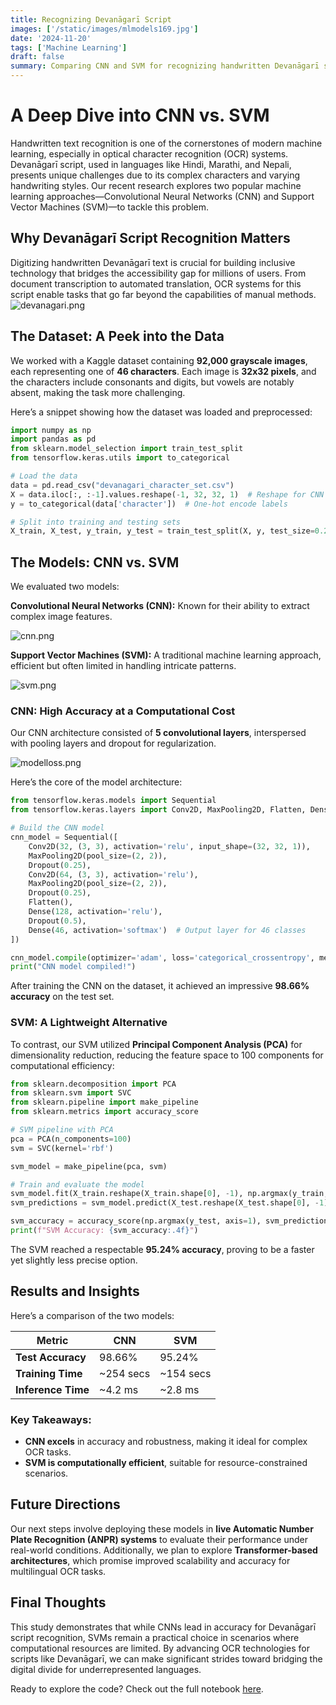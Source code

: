 ```yaml
---
title: Recognizing Devanāgarī Script
images: ['/static/images/mlmodels169.jpg']
date: '2024-11-20'
tags: ['Machine Learning']
draft: false
summary: Comparing CNN and SVM for recognizing handwritten Devanāgarī script, using a dataset of 92,000 images. CNN achieved 98.66% accuracy, excelling in feature extraction, while SVM was faster but less precise (95.24%).
---
```


# A Deep Dive into CNN vs. SVM

Handwritten text recognition is one of the cornerstones of modern machine learning, especially in optical character recognition (OCR) systems. Devanāgarī script, used in languages like Hindi, Marathi, and Nepali, presents unique challenges due to its complex characters and varying handwriting styles. Our recent research explores two popular machine learning approaches—Convolutional Neural Networks (CNN) and Support Vector Machines (SVM)—to tackle this problem.

## Why Devanāgarī Script Recognition Matters

Digitizing handwritten Devanāgarī text is crucial for building inclusive technology that bridges the accessibility gap for millions of users. From document transcription to automated translation, OCR systems for this script enable tasks that go far beyond the capabilities of manual methods.
![devanagari.png](/static/images/devanagari.png)

## The Dataset: A Peek into the Data

We worked with a Kaggle dataset containing **92,000 grayscale images**, each representing one of **46 characters**. Each image is **32x32 pixels**, and the characters include consonants and digits, but vowels are notably absent, making the task more challenging.

Here’s a snippet showing how the dataset was loaded and preprocessed:

```python
import numpy as np
import pandas as pd
from sklearn.model_selection import train_test_split
from tensorflow.keras.utils import to_categorical

# Load the data
data = pd.read_csv("devanagari_character_set.csv")
X = data.iloc[:, :-1].values.reshape(-1, 32, 32, 1)  # Reshape for CNN
y = to_categorical(data['character'])  # One-hot encode labels

# Split into training and testing sets
X_train, X_test, y_train, y_test = train_test_split(X, y, test_size=0.2, random_state=42)
```

## The Models: CNN vs. SVM

We evaluated two models:

**Convolutional Neural Networks (CNN):** Known for their ability to extract complex image features.

![cnn.png](/static/images/cnn.png)

**Support Vector Machines (SVM):** A traditional machine learning approach, efficient but often limited in handling intricate patterns.

![svm.png](/static/images/svm.png)

### CNN: High Accuracy at a Computational Cost

Our CNN architecture consisted of **5 convolutional layers**, interspersed with pooling layers and dropout for regularization.

![modelloss.png](/static/images/modelloss.png)

Here’s the core of the model architecture:

```python
from tensorflow.keras.models import Sequential
from tensorflow.keras.layers import Conv2D, MaxPooling2D, Flatten, Dense, Dropout

# Build the CNN model
cnn_model = Sequential([
    Conv2D(32, (3, 3), activation='relu', input_shape=(32, 32, 1)),
    MaxPooling2D(pool_size=(2, 2)),
    Dropout(0.25),
    Conv2D(64, (3, 3), activation='relu'),
    MaxPooling2D(pool_size=(2, 2)),
    Dropout(0.25),
    Flatten(),
    Dense(128, activation='relu'),
    Dropout(0.5),
    Dense(46, activation='softmax')  # Output layer for 46 classes
])

cnn_model.compile(optimizer='adam', loss='categorical_crossentropy', metrics=['accuracy'])
print("CNN model compiled!")

```

After training the CNN on the dataset, it achieved an impressive **98.66% accuracy** on the test set.

### SVM: A Lightweight Alternative

To contrast, our SVM utilized **Principal Component Analysis (PCA)** for dimensionality reduction, reducing the feature space to 100 components for computational efficiency:

```python
from sklearn.decomposition import PCA
from sklearn.svm import SVC
from sklearn.pipeline import make_pipeline
from sklearn.metrics import accuracy_score

# SVM pipeline with PCA
pca = PCA(n_components=100)
svm = SVC(kernel='rbf')

svm_model = make_pipeline(pca, svm)

# Train and evaluate the model
svm_model.fit(X_train.reshape(X_train.shape[0], -1), np.argmax(y_train, axis=1))
svm_predictions = svm_model.predict(X_test.reshape(X_test.shape[0], -1))

svm_accuracy = accuracy_score(np.argmax(y_test, axis=1), svm_predictions)
print(f"SVM Accuracy: {svm_accuracy:.4f}")

```

The SVM reached a respectable **95.24% accuracy**, proving to be a faster yet slightly less precise option.

## Results and Insights

Here’s a comparison of the two models:

| Metric             | CNN       | SVM       |
| ------------------ | --------- | --------- |
| **Test Accuracy**  | 98.66%    | 95.24%    |
| **Training Time**  | ~254 secs | ~154 secs |
| **Inference Time** | ~4.2 ms   | ~2.8 ms   |

### Key Takeaways:

- **CNN excels** in accuracy and robustness, making it ideal for complex OCR tasks.
- **SVM is computationally efficient**, suitable for resource-constrained scenarios.

## Future Directions

Our next steps involve deploying these models in **live Automatic Number Plate Recognition (ANPR) systems** to evaluate their performance under real-world conditions. Additionally, we plan to explore **Transformer-based architectures**, which promise improved scalability and accuracy for multilingual OCR tasks.

## Final Thoughts

This study demonstrates that while CNNs lead in accuracy for Devanāgarī script recognition, SVMs remain a practical choice in scenarios where computational resources are limited. By advancing OCR technologies for scripts like Devanāgarī, we can make significant strides toward bridging the digital divide for underrepresented languages.

Ready to explore the code? Check out the full notebook [here](https://colab.research.google.com/drive/1JikKcbT9AuZDqJfETIJLLgdJ6XyZYpE9#scrollTo=UcE414Khj3o5).

